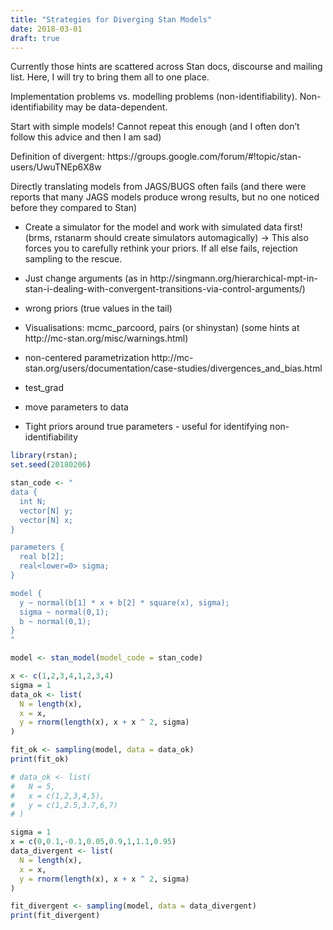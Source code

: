 ```yaml
---
title: "Strategies for Diverging Stan Models"
date: 2018-03-01
draft: true
---
```


Currently those hints are scattered across Stan docs, discourse and mailing list. Here, I will try to bring them all to one place.

Implementation problems vs. modelling problems (non-identifiability). Non-identifiability may be data-dependent.

Start with simple models! Cannot repeat this enough (and I often don't follow this advice and then I am sad)

Definition of divergent: https://groups.google.com/forum/#!topic/stan-users/UwuTNEp6X8w

Directly translating models from JAGS/BUGS often fails (and there were reports that many JAGS models produce wrong results, 
but no one noticed before they compared to Stan)

* Create a simulator for the model and work with simulated data first! (brms, rstanarm should create simulators automagically) -> This also forces you to carefully rethink your priors. If all else fails, rejection sampling to the rescue.

* Just change arguments (as in http://singmann.org/hierarchical-mpt-in-stan-i-dealing-with-convergent-transitions-via-control-arguments/)

* wrong priors (true values in the tail)

* Visualisations: mcmc_parcoord, pairs (or shinystan) (some hints at http://mc-stan.org/misc/warnings.html)

* non-centered parametrization
http://mc-stan.org/users/documentation/case-studies/divergences_and_bias.html

* test_grad

* move parameters to data

* Tight priors around true parameters - useful for identifying non-identifiability

```r
library(rstan);
set.seed(20180206)
```


```r
stan_code <- "
data {
  int N;
  vector[N] y;
  vector[N] x;
}

parameters {
  real b[2];
  real<lower=0> sigma;
}

model {
  y ~ normal(b[1] * x + b[2] * square(x), sigma);
  sigma ~ normal(0,1);
  b ~ normal(0,1);
}
"

model <- stan_model(model_code = stan_code)
```
```r
x <- c(1,2,3,4,1,2,3,4)
sigma = 1
data_ok <- list(
  N = length(x),
  x = x,
  y = rnorm(length(x), x + x ^ 2, sigma)
)

fit_ok <- sampling(model, data = data_ok)
print(fit_ok)

# data_ok <- list(
#   N = 5,
#   x = c(1,2,3,4,5),
#   y = c(1,2.5,3.7,6,7)
# )

```

```r
sigma = 1
x = c(0,0.1,-0.1,0.05,0.9,1,1.1,0.95)
data_divergent <- list(
  N = length(x),
  x = x,
  y = rnorm(length(x), x + x ^ 2, sigma)
)

fit_divergent <- sampling(model, data = data_divergent)
print(fit_divergent)

```

